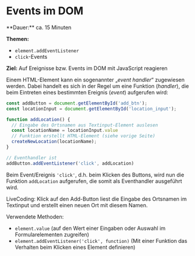 
# Events im DOM

<Callout>
  **Dauer:** ca. 15 Minuten

  **Themen:**
  - `element.addEventListener`
  - `click`-Events

  **Ziel:** Auf Ereignisse bzw. Events im DOM mit JavaScript reagieren
</Callout>

Einem HTML-Element kann ein sogenannter „_event handler_“ zugewiesen
werden. Dabei handelt es sich in der Regel um eine Funktion (_handler_),
die beim Eintreten eines bestimmten Ereignis (_event_) aufgerufen wird:

```javascript
const addButton = document.getElementById('add_btn');
const locationInput = document.getElementById('location_input');

function addLocation() {
  // Eingabe des Ortsnamen aus Textinput-Element auslesen
  const locationName = locationInput.value
  // Funktion erstellt HTML-Element (siehe vorige Seite)
  createNewLocation(locationName);
}

// Eventhandler ist
addButton.addEventListener('click', addLocation)
```

Beim Event/Ereignis `'click'`, d.h. beim Klicken des Buttons,
wird nun die Funktion `addLocation` aufgerufen, die somit
als Eventhandler ausgeführt wird.

<Callout type="info">
LiveCoding: Klick auf den Add-Button liest die Eingabe des Ortsnamen
im Textinput und erstellt einen neuen Ort mit diesem Namen.

Verwendete Methoden:
- `element.value` (auf den Wert einer Eingaben oder Auswahl im Formularelementen zugreifen)
- `element.addEventListener('click', function)` (Mit einer Funktion das Verhalten beim Klicken eines Element definieren)
</Callout>